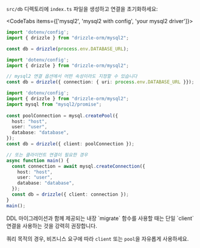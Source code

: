 


`src/db` 디렉토리에 `index.ts` 파일을 생성하고 연결을 초기화하세요:

<CodeTabs items={['mysql2', 'mysql2 with config', 'your mysql2 driver']}>
```typescript copy
import 'dotenv/config';
import { drizzle } from "drizzle-orm/mysql2";

const db = drizzle(process.env.DATABASE_URL);
```
```typescript copy
import 'dotenv/config';
import { drizzle } from "drizzle-orm/mysql2";

// mysql2 연결 옵션에서 어떤 속성이라도 지정할 수 있습니다
const db = drizzle({ connection: { uri: process.env.DATABASE_URL }});
```
```ts
import 'dotenv/config';
import { drizzle } from "drizzle-orm/mysql2";
import mysql from "mysql2/promise";
  
const poolConnection = mysql.createPool({
  host: "host",
  user: "user",
  database: "database",
});
const db = drizzle({ client: poolConnection });

// 또는 클라이언트 연결이 필요한 경우
async function main() {
  const connection = await mysql.createConnection({
    host: "host",
    user: "user",
    database: "database",
  });
  const db = drizzle({ client: connection });
}
main();
```
</CodeTabs>

<Callout type="warning" emoji="⚙️">
  DDL 마이그레이션과 함께 제공되는 내장 `migrate` 함수를 사용할 때는 단일 `client` 연결을 사용하는 것을 강력히 권장합니다.

  쿼리 목적의 경우, 비즈니스 요구에 따라 `client` 또는 `pool`을 자유롭게 사용하세요.
</Callout>

